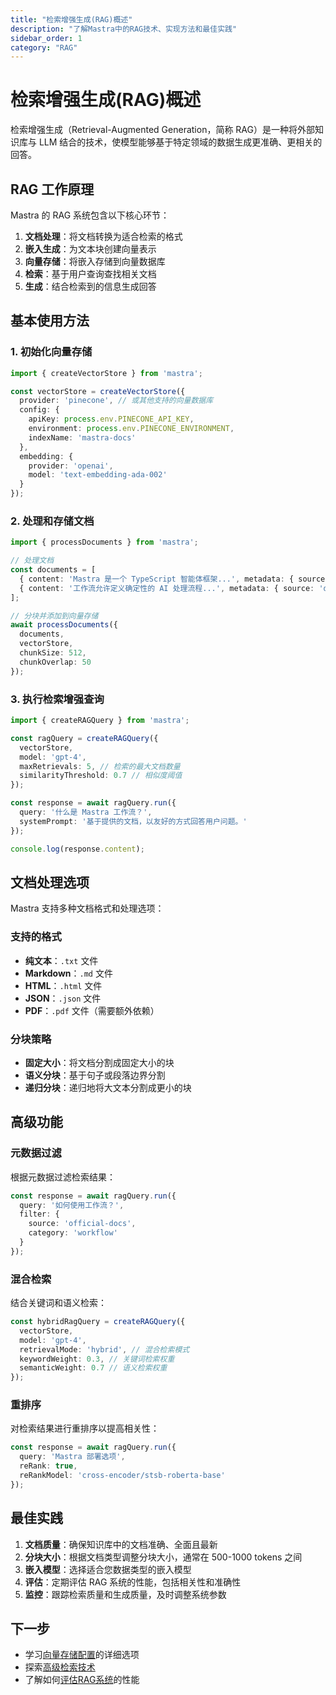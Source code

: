 ```yaml
---
title: "检索增强生成(RAG)概述"
description: "了解Mastra中的RAG技术、实现方法和最佳实践"
sidebar_order: 1
category: "RAG"
---
```


# 检索增强生成(RAG)概述

检索增强生成（Retrieval-Augmented Generation，简称 RAG）是一种将外部知识库与 LLM 结合的技术，使模型能够基于特定领域的数据生成更准确、更相关的回答。

## RAG 工作原理

Mastra 的 RAG 系统包含以下核心环节：

1. **文档处理**：将文档转换为适合检索的格式
2. **嵌入生成**：为文本块创建向量表示
3. **向量存储**：将嵌入存储到向量数据库
4. **检索**：基于用户查询查找相关文档
5. **生成**：结合检索到的信息生成回答

## 基本使用方法

### 1. 初始化向量存储

```typescript
import { createVectorStore } from 'mastra';

const vectorStore = createVectorStore({
  provider: 'pinecone', // 或其他支持的向量数据库
  config: {
    apiKey: process.env.PINECONE_API_KEY,
    environment: process.env.PINECONE_ENVIRONMENT,
    indexName: 'mastra-docs'
  },
  embedding: {
    provider: 'openai',
    model: 'text-embedding-ada-002'
  }
});
```

### 2. 处理和存储文档

```typescript
import { processDocuments } from 'mastra';

// 处理文档
const documents = [
  { content: 'Mastra 是一个 TypeScript 智能体框架...', metadata: { source: 'docs' } },
  { content: '工作流允许定义确定性的 AI 处理流程...', metadata: { source: 'docs' } }
];

// 分块并添加到向量存储
await processDocuments({
  documents,
  vectorStore,
  chunkSize: 512,
  chunkOverlap: 50
});
```

### 3. 执行检索增强查询

```typescript
import { createRAGQuery } from 'mastra';

const ragQuery = createRAGQuery({
  vectorStore,
  model: 'gpt-4',
  maxRetrievals: 5, // 检索的最大文档数量
  similarityThreshold: 0.7 // 相似度阈值
});

const response = await ragQuery.run({
  query: '什么是 Mastra 工作流？',
  systemPrompt: '基于提供的文档，以友好的方式回答用户问题。'
});

console.log(response.content);
```

## 文档处理选项

Mastra 支持多种文档格式和处理选项：

### 支持的格式

- **纯文本**：`.txt` 文件
- **Markdown**：`.md` 文件
- **HTML**：`.html` 文件
- **JSON**：`.json` 文件
- **PDF**：`.pdf` 文件（需要额外依赖）

### 分块策略

- **固定大小**：将文档分割成固定大小的块
- **语义分块**：基于句子或段落边界分割
- **递归分块**：递归地将大文本分割成更小的块

## 高级功能

### 元数据过滤

根据元数据过滤检索结果：

```typescript
const response = await ragQuery.run({
  query: '如何使用工作流？',
  filter: {
    source: 'official-docs',
    category: 'workflow'
  }
});
```

### 混合检索

结合关键词和语义检索：

```typescript
const hybridRagQuery = createRAGQuery({
  vectorStore,
  model: 'gpt-4',
  retrievalMode: 'hybrid', // 混合检索模式
  keywordWeight: 0.3, // 关键词检索权重
  semanticWeight: 0.7 // 语义检索权重
});
```

### 重排序

对检索结果进行重排序以提高相关性：

```typescript
const response = await ragQuery.run({
  query: 'Mastra 部署选项',
  reRank: true,
  reRankModel: 'cross-encoder/stsb-roberta-base'
});
```

## 最佳实践

1. **文档质量**：确保知识库中的文档准确、全面且最新
2. **分块大小**：根据文档类型调整分块大小，通常在 500-1000 tokens 之间
3. **嵌入模型**：选择适合您数据类型的嵌入模型
4. **评估**：定期评估 RAG 系统的性能，包括相关性和准确性
5. **监控**：跟踪检索质量和生成质量，及时调整系统参数

## 下一步

- 学习[向量存储配置](./vector-stores.mdx)的详细选项
- 探索[高级检索技术](./advanced-retrieval.mdx)
- 了解如何[评估RAG系统](./rag-evaluation.mdx)的性能